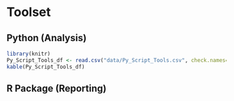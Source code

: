 # Toolset

## Python (Analysis)

```r


library(knitr)
Py_Script_Tools_df <- read.csv("data/Py_Script_Tools.csv", check.names=FALSE)
kable(Py_Script_Tools_df)
```






## R Package (Reporting)
